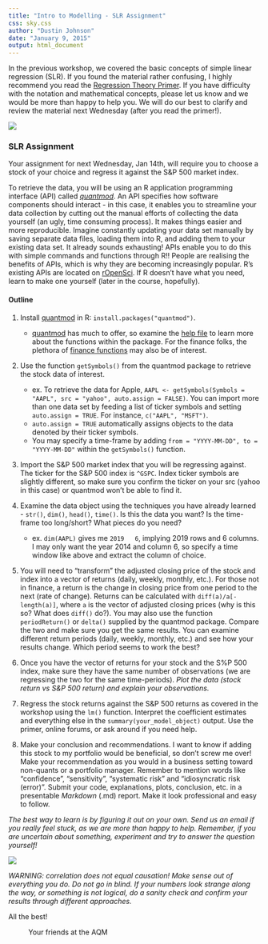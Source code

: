 ```yaml
---
title: "Intro to Modelling - SLR Assignment"
css: sky.css
author: "Dustin Johnson"
date: "January 9, 2015"
output: html_document
---
```


In the previous workshop, we covered the basic concepts of simple linear regression (SLR). If you found the material rather confusing, I highly recommend you read the [Regression Theory Primer](https://github.com/Dustin21/Dustin21.github.io/blob/master/AQM/Week5_Model_regression/Regression.pdf?raw=true). If you have difficulty with the notation and mathematical concepts, please let us know and we would be more than happy to help you. We will do our best to clarify and review the material next Wednesday (after you read the primer!).

![](w5449egf111.gif)

### SLR Assignment

Your assignment for next Wednesday, Jan 14th, will require you to choose a stock of your choice and regress it against the S&P 500 market index. 

To retrieve the data, you will be using an R application programming interface (API) called [_quantmod_](http://www.quantmod.com/). An API specifies how software components should interact - in this case, it enables you to streamline your data collection by cutting out the manual efforts of collecting the data yourself (an ugly, time consuming process). It makes things easier and more reproducible. Imagine constantly updating your data set manually by saving separate data files, loading them into R, and adding them to your existing data set. It already sounds exhausting! APIs enable you to do this with simple commands and functions through R!! People are realising the benefits of APIs, which is why they are becoming increasingly popular. R's existing APIs are located on [rOpenSci](http://ropensci.org/). If R doesn't have what you need, learn to make one yourself (later in the course, hopefully).

#### Outline

1. Install [quantmod](http://www.quantmod.com/) in R: `install.packages("quantmod")`.
	* [quantmod](http://www.quantmod.com/) has much to offer, so examine the [help file](http://cran.r-project.org/web/packages/quantmod/quantmod.pdf) to learn more about the functions within the package. For the finance folks, the plethora of [finance functions](http://www.quantmod.com/documentation/00Index.html) may also be of interest.


2. Use the function `getSymbols()` from the quantmod package to retrieve the stock data of interest.
	* ex. To retrieve the data for Apple, `AAPL <- getSymbols(Symbols = "AAPL", src = "yahoo", auto.assign = FALSE)`. You can import more than one data set by feeding a list of ticker symbols and setting `auto.assign = TRUE`. For instance, `c("AAPL", "MSFT")`.
	* `auto.assign = TRUE` automatically assigns objects to the data denoted by their ticker symbols.
	* You may specify a time-frame by adding `from = "YYYY-MM-DD", to = "YYYY-MM-DD"` within the `getSymbols()` function.


3. Import the S&P 500 market index that you will be regressing against. The ticker for the S&P 500 index is `^GSPC`. Index ticker symbols are slightly different, so make sure you confirm the ticker on your src (yahoo in this case) or quantmod won't be able to find it. 


4. Examine the data object using the techniques you have already learned - `str()`, `dim()`, `head()`, `time()`. Is this the data you want? Is the time-frame too long/short? What pieces do you need?
	* ex. `dim(AAPL)` gives me `2019   6`, implying 2019 rows and 6 columns. I may only want the year 2014 and column 6, so specify a time window like above and extract the column of choice.


5. You will need to "transform" the adjusted closing price of the stock and index into a vector of returns (daily, weekly, monthly, etc.). For those not in finance, a return is the change in closing price from one period to the next (rate of change). Returns can be calculated with `diff(a)/a[-length(a)]`, where `a` is the vector of adjusted closing prices (why is this so? What does `diff()` do?).  You may also use the function `periodReturn()` or `delta()` supplied by the quantmod package. Compare the two and make sure you get the same results. You can examine different return periods (daily, weekly, monthly, etc.) and see how your results change. Which period seems to work the best?

6. Once you have the vector of returns for your stock and the S%P 500 index, make sure they have the same number of observations (we are regressing the two for the same time-periods). _Plot the data (stock return vs S&P 500 return) and explain your observations._

7. Regress the stock returns against the S&P 500 returns as covered in the workshop using the `lm()` function. Interpret the coefficient estimates and everything else in the `summary(your_model_object)` output. Use the primer, online forums, or ask around if you need help. 

8. Make your conclusion and recommendations. I want to know if adding this stock to my portfolio would be beneficial, so don't screw me over! Make your recommendation as you would in a business setting toward non-quants or a portfolio manager. Remember to mention words like "confidence", "sensitivity", "systematic risk" and "idiosyncratic risk (error)". Submit your code, explanations, plots, conclusion, etc. in a presentable _Markdown_ (.md) report. Make it look professional and easy to follow.


*The best way to learn is by figuring it out on your own. Send us an email if you really feel stuck, as we are more than happy to help. Remember, if you are uncertain about something, experiment and try to answer the question yourself!*

![](corr_caus.png)

_WARNING: correlation does not equal causation! Make sense out of everything you do. Do not go in blind. If your numbers look strange along the way, or something is not logical, do a sanity check and confirm your results through different approaches._

All the best!

~ Your friends at the AQM


